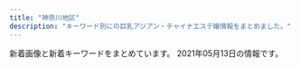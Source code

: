 ```yaml
---
title: "神奈川地区"
description: "キーワード別にの巨乳アジアン・チャイナエステ嬢情報をまとめました。"
---
```


新着画像と新着キーワードをまとめています。
2021年05月13日の情報です。

<DmmAffiliateIns />
<KeywordTable
  shops={
    [
    {
        "station": "JR\u5e73\u585a\u99c5\u5317\u53e3",
        "url": "http://sui-en.work/",
        "keywords": {},
        "img_links": [
            "http://sui-en.work/images/2.png",
            "http://sui-en.work/img/kaori1.jpg",
            "http://sui-en.work/images/interior_t.png",
            "http://sui-en.work/images/int2.png",
            "http://sui-en.work/images/b1.jpg",
            "http://sui-en.work/img/hana1.jpg",
            "http://sui-en.work/images/ta.jpg",
            "http://sui-en.work/images/sys2.jpg",
            "http://sui-en.work/img/sena1.jpg",
            "http://sui-en.work/images/sys3.png",
            "http://sui-en.work/images/tr.jpg",
            "http://sui-en.work/img/yuki1.jpg",
            "http://sui-en.work/images/1.png",
            "http://sui-en.work/images/head.jpg",
            "http://sui-en.work/images/news.jpg",
            "http://sui-en.work/images/info.jpg",
            "http://sui-en.work/images/mobile.jpg",
            "http://sui-en.work/images/b2.jpg",
            "http://sui-en.work/images/3.png",
            "http://sui-en.work/images/int3.png",
            "http://sui-en.work/images/4.png",
            "http://sui-en.work/images/sys1.jpg",
            "http://sui-en.work/images/int1.png",
            "http://sui-en.work/images/staff_t.png"
        ],
        "name": "\u968f\u7e01"
    },
    {
        "url": "http://pretty-esthe.com/",
        "keywords": {
            "86": 12,
            "D": 12
        },
        "name": "\u840c\u3048",
        "station": "JR\u6238\u585a\u99c5\u6771\u53e3",
        "img_links": [
            "http://pretty-esthe.com/images/staff_s.png",
            "http://pretty-esthe.com/images/r1.jpg",
            "http://pretty-esthe.com/images/cg01.jpg",
            "http://pretty-esthe.com/images/top.png",
            "http://pretty-esthe.com/images/r2.jpg",
            "http://pretty-esthe.com/images/evetop.png",
            "http://pretty-esthe.com/images/cg02.jpg",
            "http://pretty-esthe.com/images/r4.jpg",
            "http://pretty-esthe.com/images/cg05.jpg",
            "http://pretty-esthe.com/images/r3.jpg",
            "http://pretty-esthe.com/images/cg09.jpg",
            "http://pretty-esthe.com/images/news.png"
        ]
    },
    {
        "station": "JR\u5e73\u585a\u99c5\u5317\u53e3",
        "name": "\u3075\u3088\u3046",
        "img_links": [
            "http://www.huyo.work/images/1.jpg",
            "http://www.huyo.work/images/info.jpg",
            "http://www.huyo.work/img/mayu1.jpg",
            "http://www.huyo.work/images/int2.jpg",
            "http://www.huyo.work/img/ayumi1.jpg",
            "http://www.huyo.work/img/nana1.jpg",
            "http://www.huyo.work/images/8.jpg",
            "http://www.huyo.work/images/3.jpg",
            "http://www.huyo.work/images/int1.jpg",
            "http://www.huyo.work/img/sora1.jpg",
            "http://www.huyo.work/images/staff_t.jpg",
            "http://www.huyo.work/images/sys1.jpg",
            "http://www.huyo.work/images/4.jpg",
            "http://www.huyo.work/images/7.jpg",
            "http://www.huyo.work/images/news.jpg",
            "http://www.huyo.work/images/head.jpg",
            "http://www.huyo.work/images/line.png",
            "http://www.huyo.work/img/hana1.jpg",
            "http://www.huyo.work/images/sys2.jpg",
            "http://www.huyo.work/images/2.jpg",
            "http://www.huyo.work/images/5.jpg",
            "http://www.huyo.work/img/riri1.jpg",
            "http://www.huyo.work/images/interior_t.jpg",
            "http://www.huyo.work/images/mobile.jpg",
            "http://www.huyo.work/img/mimi1.jpg"
        ],
        "url": "http://www.huyo.work/",
        "keywords": {}
    },
    {
        "name": "\u591c\u8776",
        "url": "http://yacho.est-u.com/",
        "img_links": [
            "http://yacho.est-u.com/images/k2.jpg",
            "http://yacho.est-u.com/images/6.jpg",
            "http://yacho.est-u.com/images/index_17.jpg",
            "http://yacho.est-u.com/images/index_15.jpg",
            "http://yacho.est-u.com/images/index_02.jpg",
            "http://yacho.est-u.com/images/index_10.jpg",
            "http://yacho.est-u.com/images/index_06.jpg",
            "http://yacho.est-u.com/images/staff_01.jpg",
            "http://yacho.est-u.com/images/index_04.jpg",
            "http://yacho.est-u.com/images/index_07.jpg",
            "http://yacho.est-u.com/images/staff_03.jpg",
            "http://yacho.est-u.com/images/index_05.jpg",
            "http://yacho.est-u.com/images/k1.jpg",
            "http://yacho.est-u.com/images/1.jpg",
            "http://yacho.est-u.com/images/4.jpg",
            "http://yacho.est-u.com/images/3.jpg",
            "http://yacho.est-u.com/images/2.jpg",
            "http://yacho.est-u.com/images/5.jpg",
            "http://yacho.est-u.com/images/index_01.jpg",
            "http://yacho.est-u.com/images/index_14.jpg",
            "http://yacho.est-u.com/images/index_03.jpg",
            "http://yacho.est-u.com/images/index_12.jpg"
        ],
        "station": "JR\u85e4\u6ca2\u99c5\u5357\u53e3",
        "keywords": {}
    },
    {
        "img_links": [
            "http://es-rei.work/_src/26747226/line3.png",
            "http://es-rei.work/_src/26838155/wechatimg202.jpg",
            "http://es-rei.work/_src/26838174/line.png",
            "http://es-rei.work/_src/26747225/wechatimg75.jpg",
            "http://es-rei.work/_src/34041599/line3.png",
            "http://es-rei.work/_src/26838160/line.png",
            "http://es-rei.work/_src/26747210/navi2_06.png",
            "http://es-rei.work/_src/26747201/list_02.png",
            "http://es-rei.work/1.jpg",
            "http://es-rei.work/_src/26747126/base_01.png",
            "http://es-rei.work/_src/26747221/wechatimg164_1.jpg",
            "http://es-rei.work/_src/26747231/line1.jpg",
            "http://es-rei.work/_src/34041596/05859f21726dfcef9faa9bab12a2595.jpg",
            "http://es-rei.work/_src/26791051/_dsf9446.jpg",
            "http://es-rei.work/_src/26791115/_igp4263.jpg",
            "http://es-rei.work/3.jpg",
            "http://es-rei.work/_src/26747218/line1.jpg",
            "http://es-rei.work/_src/26747199/sign.png",
            "http://es-rei.work/_src/26747207/navi2_03.png",
            "http://es-rei.work/_src/26747093/_igp4295.jpg",
            "http://es-rei.work/_src/26747200/list_01.png",
            "http://es-rei.work/_src/26747287/line3.png",
            "http://es-rei.work/5.jpg",
            "http://es-rei.work/4.jpg",
            "http://es-rei.work/_src/47863239/line3.png",
            "http://es-rei.work/_src/26790995/wechatimg38_20181018221746252.jpg",
            "http://es-rei.work/_src/26747132/line1.jpg",
            "http://es-rei.work/_src/47863241/05859f21726dfcef9faa9bab12a2595.jpg",
            "http://es-rei.work/_src/34041597/wechatimg26_20200914183556350.jpg",
            "http://es-rei.work/_src/26747209/navi2_05.png",
            "http://es-rei.work/_src/26838136/news.jpg",
            "http://es-rei.work/_src/26747173/base_03.png",
            "http://es-rei.work/_src/26838158/wechatimg75.jpg",
            "http://es-rei.work/_src/26747086/base_01.png",
            "http://es-rei.work/_src/26747204/list_05.png",
            "http://es-rei.work/_src/26747208/navi2_04.png",
            "http://es-rei.work/_src/47863244/line1.jpg",
            "http://es-rei.work/_src/47863242/100054276feb8d8cef3ac5199531cfe.jpg",
            "http://es-rei.work/_src/26838156/wechatimg204.jpg",
            "http://es-rei.work/_src/26747158/base_03.png",
            "http://es-rei.work/_src/26747223/line3.png",
            "http://es-rei.work/_src/26747203/list_04.png",
            "http://es-rei.work/_src/26747222/line3.png",
            "http://es-rei.work/_src/26747292/wechatimg202.jpg",
            "http://es-rei.work/_src/26747229/line1.jpg",
            "http://es-rei.work/_src/26747293/line3.png",
            "http://es-rei.work/_src/26747294/line3.png",
            "http://es-rei.work/_src/26747301/line3.png",
            "http://es-rei.work/_src/26791053/_dsf9449.jpg",
            "http://es-rei.work/_src/26747289/wechatimg77.jpg",
            "http://es-rei.work/_src/26747185/base_01.png",
            "http://es-rei.work/_src/26747114/base_03.png",
            "http://es-rei.work/_src/26747170/base_01.png",
            "http://es-rei.work/2.jpg",
            "http://es-rei.work/_src/47863108/wechatimg26_20200914183556350.jpg",
            "http://es-rei.work/_src/26747202/list_03.png",
            "http://es-rei.work/_src/26747187/base_03.png",
            "http://es-rei.work/_src/26747206/navi2_02.png",
            "http://es-rei.work/_src/26838157/wechatimg77.jpg",
            "http://es-rei.work/_src/26747153/base_01.png",
            "http://es-rei.work/_src/34041600/line3.png",
            "http://es-rei.work/_src/34041693/line1.jpg",
            "http://es-rei.work/_src/26747227/line3.png",
            "http://es-rei.work/_src/26747304/line1.jpg",
            "http://es-rei.work/_src/26747302/wechatimg204.jpg",
            "http://es-rei.work/_src/26824216/b0131b16446464e537eff864d8f041bb.jpg",
            "http://es-rei.work/_src/34124118/wechatimg26_20200914183556350.jpg",
            "http://es-rei.work/_src/26747296/line1.jpg",
            "http://es-rei.work/_src/26824435/cam2.png",
            "http://es-rei.work/_src/26747089/51d8ecbee4cc2935f070c539c37ded71.jpg",
            "http://es-rei.work/_src/26747300/line3.png",
            "http://es-rei.work/_src/26747141/base_03.png",
            "http://es-rei.work/_src/47863240/line3.png",
            "http://es-rei.work/_src/26791049/_dsf9442.jpg",
            "http://es-rei.work/_src/26747288/line3.png",
            "http://es-rei.work/_src/26747205/navi2_01.png"
        ],
        "keywords": {
            "83": 4,
            "86": 4,
            "89": 2,
            "85": 2
        },
        "name": "\u9e97",
        "station": "JR\u85e4\u6ca2\u99c5\u5357\u53e3",
        "url": "http://es-rei.work/"
    },
    {
        "name": "\u30a2\u30eb\u30b9",
        "station": "JR\u85e4\u6ca2\u99c5\u5357\u53e3",
        "img_links": [
            "https://static.wixstatic.com/media/fa16f5_10bb2bee15cc4bae8e5cb63703e45c70~mv2.jpg",
            "https://static.wixstatic.com/media/fa16f5_c5eb62e882bb4223841ed94f9c0e4c94~mv2.jpg",
            "https://static.wixstatic.com/media/fa16f5_86eb1c796f8c4331b4c38b69cda1b743~mv2.jpg"
        ],
        "keywords": {
            "\u30bb\u30af\u30b7\u30fc": 5,
            "87": 5,
            "84": 4,
            "F": 1
        },
        "url": "https://174018370.wixsite.com/mysite-5/"
    },
    {
        "station": "JR\u6238\u585a\u99c5",
        "keywords": {
            "D": 24,
            "87": 24,
            "C": 12,
            "86": 12
        },
        "img_links": [
            "http://www.sugoi.esturl.com/images/top.jpg",
            "http://www.sugoi.esturl.com/files/006.jpg",
            "http://www.sugoi.esturl.com/files/002.jpg",
            "http://www.sugoi.esturl.com/images/img_tel.png",
            "http://www.sugoi.esturl.com/photo_news/upimg/75643607cd8483a10c_0.jpg",
            "http://www.sugoi.esturl.com/images/sp_top.jpg",
            "http://www.sugoi.esturl.com/files/001.jpg",
            "http://www.sugoi.esturl.com/photo_news/upimg/70951608b5e693bbf5_0.jpg",
            "http://www.sugoi.esturl.com/images/tit_new.png",
            "http://www.sugoi.esturl.com/files/004.jpg",
            "http://www.sugoi.esturl.com/images/tit_therapist.png",
            "http://www.sugoi.esturl.com/images/sp_tit_therapist.png",
            "http://www.sugoi.esturl.com/images/maining.jpg",
            "http://www.sugoi.esturl.com/files/005.jpg",
            "http://www.sugoi.esturl.com/images/sp_tit_new.png",
            "http://www.sugoi.esturl.com/files/003.jpg"
        ],
        "url": "http://www.sugoi.esturl.com/",
        "name": "\u3059\u3054\u3044\u7652\u3057"
    },
    {
        "img_links": [
            "http://f-kaori.work/images/1.jpg",
            "http://f-kaori.work/images/sm.jpg",
            "http://f-kaori.work/images/sisu_t.jpg",
            "http://f-kaori.work/sp/images/news.png",
            "http://f-kaori.work/img/yumi1.jpg",
            "http://f-kaori.work/sp/images/9.jpg",
            "http://f-kaori.work/sp/images/sisu.jpg",
            "http://f-kaori.work/sp/images/10.jpg",
            "http://f-kaori.work/images/rec1.png",
            "http://f-kaori.work/sp/images/rec1.png",
            "http://f-kaori.work/sp/img/emi1.jpg",
            "http://f-kaori.work/images/concept.png",
            "http://f-kaori.work/images/staff_t.jpg",
            "http://f-kaori.work/images/11.jpg",
            "http://f-kaori.work/img/yoka1.jpg",
            "http://f-kaori.work/images/rec2.jpg",
            "http://f-kaori.work/sp/images/1.jpg",
            "http://f-kaori.work/sp/menu/staff.jpg",
            "http://f-kaori.work/img/emi1.jpg",
            "http://f-kaori.work/sp/images/staff_t.jpg",
            "http://f-kaori.work/sp/images/rec2.jpg",
            "http://f-kaori.work/sp/images/topgirl.png",
            "http://f-kaori.work/images/int1.png",
            "http://f-kaori.work/sp/images/top.jpg",
            "http://f-kaori.work/sp/img/yaya1.jpg",
            "http://f-kaori.work/images/mobile.jpg",
            "http://f-kaori.work/sp/img/sasa1.jpg",
            "http://f-kaori.work/sp/images/pc.jpg",
            "http://f-kaori.work/sp/images/6.jpg",
            "http://f-kaori.work/sp/img/yumi1.jpg",
            "http://f-kaori.work/images/10.jpg",
            "http://f-kaori.work/images/int2.png",
            "http://f-kaori.work/sp/images/11.jpg",
            "http://f-kaori.work/sp/images/7.jpg",
            "http://f-kaori.work/sp/images/8.jpg",
            "http://f-kaori.work/sp/images/int2.png",
            "http://f-kaori.work/img/sora1.jpg",
            "http://f-kaori.work/sp/images/interior_t.jpg",
            "http://f-kaori.work/sp/img/risa1.jpg",
            "http://f-kaori.work/images/8.jpg",
            "http://f-kaori.work/images/news.png",
            "http://f-kaori.work/sp/images/head.jpg",
            "http://f-kaori.work/images/head.jpg",
            "http://f-kaori.work/sp/images/sys.png",
            "http://f-kaori.work/sp/img/sora1.jpg",
            "http://f-kaori.work/sp/images/newsb.png",
            "http://f-kaori.work/sp/images/sisu_t.png",
            "http://f-kaori.work/images/sisu.png",
            "http://f-kaori.work/sp/menu/interior.jpg",
            "http://f-kaori.work/img/sasa1.jpg",
            "http://f-kaori.work/images/line.png",
            "http://f-kaori.work/img/risa1.jpg",
            "http://f-kaori.work/sp/images/int1.png",
            "http://f-kaori.work/images/6.jpg",
            "http://f-kaori.work/images/9.jpg",
            "http://f-kaori.work/images/7.jpg",
            "http://f-kaori.work/sp/img/yoka1.jpg",
            "http://f-kaori.work/sp/images/rec3.png",
            "http://f-kaori.work/sp/images/footer.png",
            "http://f-kaori.work/images/sys.png",
            "http://f-kaori.work/img/yaya1.jpg",
            "http://f-kaori.work/sp/images/tel.jpg",
            "http://f-kaori.work/images/interior_t.jpg",
            "http://f-kaori.work/sp/menu/top.jpg"
        ],
        "keywords": {},
        "name": "\u85ab",
        "station": "JR\u85e4\u6ca2\u99c5\u5357\u53e3",
        "url": "http://f-kaori.work/"
    },
    {
        "keywords": {},
        "name": "yuyu-\u3086\u3046\u3086-",
        "url": "http://www.cc-girl.work/",
        "station": "\u4e0a\u5927\u5ca1\u99c5",
        "img_links": [
            "http://www.cc-girl.work/images/sys1.jpg",
            "http://www.cc-girl.work/images/int1.jpg",
            "http://www.cc-girl.work/images/7.jpg",
            "http://www.cc-girl.work/images/4.jpg",
            "http://www.cc-girl.work/images/2.jpg",
            "http://www.cc-girl.work/img/eri1.jpg",
            "http://www.cc-girl.work/images/interior_t.jpg",
            "http://www.cc-girl.work/images/line.png",
            "http://www.cc-girl.work/img/kaoru1.jpg",
            "http://www.cc-girl.work/images/rec1.jpg",
            "http://www.cc-girl.work/images/head.jpg",
            "http://www.cc-girl.work/images/mobile.jpg",
            "http://www.cc-girl.work/images/ta.jpg",
            "http://www.cc-girl.work/images/10.jpg",
            "http://www.cc-girl.work/images/9.jpg",
            "http://www.cc-girl.work/images/staff_t.jpg",
            "http://www.cc-girl.work/img/ai1.jpg",
            "http://www.cc-girl.work/img/kumi1.jpg",
            "http://www.cc-girl.work/images/8.jpg",
            "http://www.cc-girl.work/images/rec2.jpg",
            "http://www.cc-girl.work/images/11.jpg",
            "http://www.cc-girl.work/img/sizuka1.jpg",
            "http://www.cc-girl.work/img/yuki1.jpg",
            "http://www.cc-girl.work/images/1.jpg",
            "http://www.cc-girl.work/img/yuri1.jpg",
            "http://www.cc-girl.work/images/5.jpg",
            "http://www.cc-girl.work/img/miho1.jpg",
            "http://www.cc-girl.work/images/3.jpg",
            "http://www.cc-girl.work/images/6.jpg",
            "http://www.cc-girl.work/img/momo1.jpg",
            "http://www.cc-girl.work/img/yaya1.jpg",
            "http://www.cc-girl.work/images/sys2.jpg",
            "http://www.cc-girl.work/images/sys3.jpg",
            "http://www.cc-girl.work/images/ac1.jpg",
            "http://www.cc-girl.work/images/news.jpg",
            "http://www.cc-girl.work/img/mari1.jpg"
        ]
    },
    {
        "name": "\u83ef\u84ee",
        "url": "http://karen.ies.fun/",
        "img_links": [],
        "keywords": {},
        "station": "JR\u8305\u30f6\u5d0e\u99c5\u5317\u53e3"
    },
    {
        "station": "\u4e0a\u5927\u5ca1\u99c5",
        "name": "\u3075\u308f\u3075\u308f\u5a18",
        "url": "https://fuwafuwa-girl.jpn.vin/",
        "keywords": {
            "C": 13,
            "D": 10,
            "88": 5,
            "85": 5,
            "87": 10,
            "E": 10
        },
        "img_links": [
            "https://fuwafuwa-girl.jpn.vin/images/m8.jpg",
            "https://fuwafuwa-girl.jpn.vin/images/info.jpg",
            "https://fuwafuwa-girl.jpn.vin/images/m13.jpg",
            "https://fuwafuwa-girl.jpn.vin/images/s_link.png",
            "https://fuwafuwa-girl.jpn.vin/images/s_pick.png",
            "https://fuwafuwa-girl.jpn.vin/images/m12.jpg",
            "https://fuwafuwa-girl.jpn.vin/photos/sites/34/2021/02/2021022406110276.jpg",
            "https://fuwafuwa-girl.jpn.vin/images/s_news.png",
            "https://fuwafuwa-girl.jpn.vin/images/m7.jpg",
            "https://fuwafuwa-girl.jpn.vin/images/s_staff.png",
            "https://fuwafuwa-girl.jpn.vin/photos/sites/34/2021/02/202102240611046.jpg",
            "https://fuwafuwa-girl.jpn.vin/photos/sites/34/2021/02/2021022406110282.jpg",
            "https://fuwafuwa-girl.jpn.vin/images/m11.jpg",
            "https://fuwafuwa-girl.jpn.vin/images/room4.jpg",
            "https://fuwafuwa-girl.jpn.vin/images/s_massage.png",
            "https://fuwafuwa-girl.jpn.vin/images/m14.jpg",
            "https://fuwafuwa-girl.jpn.vin/images/top.png",
            "https://fuwafuwa-girl.jpn.vin/images/mobile.jpg",
            "https://fuwafuwa-girl.jpn.vin/images/m10.jpg",
            "https://fuwafuwa-girl.jpn.vin/images/m15.jpg",
            "https://fuwafuwa-girl.jpn.vin/images/room2.jpg",
            "https://fuwafuwa-girl.jpn.vin/images/m9.jpg",
            "https://fuwafuwa-girl.jpn.vin/photos/sites/34/2021/02/2021022406110384.jpg",
            "https://fuwafuwa-girl.jpn.vin/images/room1.jpg",
            "https://fuwafuwa-girl.jpn.vin/images/room3.jpg"
        ]
    },
    {
        "name": "\u798f\u7e01",
        "img_links": [
            "http://treat-rlx.com/pic/topimg2.png",
            "http://treat-rlx.com/img/ttl_staff.jpg",
            "http://treat-rlx.com/img/ttl_rec.png",
            "http://treat-rlx.com/staff/mika/01.jpg",
            "http://treat-rlx.com/img/ttl_mobile.png",
            "http://treat-rlx.com/img/att.png",
            "http://treat-rlx.com/i/files/homeimg.jpg",
            "http://treat-rlx.com/pic/head.jpg",
            "http://treat-rlx.com/pic/topimg1.png",
            "http://treat-rlx.com/staff/aya/01.jpg",
            "http://treat-rlx.com/pic/topimg3.png",
            "http://treat-rlx.com/staff/aya/01mb.jpg",
            "http://treat-rlx.com/pic/topimg5.png",
            "http://treat-rlx.com/pic/topimg4.png",
            "http://treat-rlx.com/staff/mika/01mb.jpg"
        ],
        "keywords": {
            "C": 11
        },
        "url": "http://treat-rlx.com/",
        "station": "\u5584\u884c\u99c5\u6771\u53e3"
    },
    {
        "url": "http://genkimorimori.ies.bz/",
        "keywords": {},
        "name": "\u5143\u6c17\u3082\u308a\u3082\u308a",
        "img_links": [
            "http://genkimorimori.ies.bz/photos/sites/68/2020/12/2020120502191455.jpg",
            "http://genkimorimori.ies.bz/photos/sites/68/2020/11/2020112402100578.jpg",
            "http://genkimorimori.ies.bz/images/g1.jpg",
            "http://genkimorimori.ies.bz/images/info.jpg",
            "http://genkimorimori.ies.bz/photos/sites/68/2021/03/2021031903185869.jpg",
            "http://genkimorimori.ies.bz/photos/sites/68/2020/11/2020110308572993.jpg",
            "http://genkimorimori.ies.bz/images/s_cosplay.jpg",
            "http://genkimorimori.ies.bz/images/g11.jpg",
            "http://genkimorimori.ies.bz/images/g14.jpg",
            "http://genkimorimori.ies.bz/images/dairy1.jpg",
            "http://genkimorimori.ies.bz/images/g10.jpg",
            "http://genkimorimori.ies.bz/photos/sites/68/2020/11/2020110308572890.jpg",
            "http://genkimorimori.ies.bz/photos/sites/68/2020/12/202012150154361.jpg",
            "http://genkimorimori.ies.bz/images/g2.jpg",
            "http://genkimorimori.ies.bz/images/g15.jpg",
            "http://genkimorimori.ies.bz/images/info2.jpg",
            "http://genkimorimori.ies.bz/photos/sites/68/2020/11/2020112402100696.jpg",
            "http://genkimorimori.ies.bz/images/staff_bj3.jpg",
            "http://genkimorimori.ies.bz/images/news1.jpg",
            "http://genkimorimori.ies.bz/images/s_staff.jpg",
            "http://genkimorimori.ies.bz/photos/sites/68/2021/04/2021040109162539.jpg",
            "http://genkimorimori.ies.bz/images/2.jpg",
            "http://genkimorimori.ies.bz/images/g13.jpg",
            "http://genkimorimori.ies.bz/photos/sites/68/2021/04/2021042706555628.jpg",
            "http://genkimorimori.ies.bz/photos/sites/68/2021/01/2021011903470168.jpg",
            "http://genkimorimori.ies.bz/images/g16.jpg",
            "http://genkimorimori.ies.bz/images/1.jpg",
            "http://genkimorimori.ies.bz/images/g3.jpg",
            "http://genkimorimori.ies.bz/images/top.jpg",
            "http://genkimorimori.ies.bz/images/mobile.jpg",
            "http://genkimorimori.ies.bz/photos/sites/68/2020/12/2020121003212539.jpg",
            "http://genkimorimori.ies.bz/photos/sites/68/2020/11/2020110308572868.jpg",
            "http://genkimorimori.ies.bz/images/pick.jpg",
            "http://genkimorimori.ies.bz/photos/sites/68/2020/12/2020120703525262.jpg",
            "http://genkimorimori.ies.bz/photos/sites/68/2020/11/2020110308582485.jpg",
            "http://genkimorimori.ies.bz/images/g7.jpg",
            "http://genkimorimori.ies.bz/images/s_link.jpg",
            "http://genkimorimori.ies.bz/images/g17.jpg"
        ],
        "station": "\u79e6\u91ce\u99c5\u5317\u53e3"
    },
    {
        "station": "\u9577\u5f8c\u99c5\u6771\u53e3",
        "img_links": [
            "http://meetyou.me-es.com/images/rec_10.jpg",
            "http://meetyou.me-es.com/images/index_05.jpg",
            "http://meetyou.me-es.com/images/index_06.jpg",
            "http://meetyou.me-es.com/images/index_09.jpg",
            "http://meetyou.me-es.com/images/index_03.jpg",
            "http://meetyou.me-es.com/images/index_04.jpg",
            "http://meetyou.me-es.com/girl/018.jpg",
            "http://meetyou.me-es.com/images/index_07.jpg",
            "http://meetyou.me-es.com/girl/09.jpg",
            "http://meetyou.me-es.com/images/staff_10.jpg",
            "http://meetyou.me-es.com/girl/017.jpg",
            "http://meetyou.me-es.com/images/r02.jpg",
            "http://meetyou.me-es.com/images/info_10.jpg",
            "http://meetyou.me-es.com/girl/016.jpg",
            "http://meetyou.me-es.com/images/index_17.jpg",
            "http://meetyou.me-es.com/images/index_13.jpg",
            "http://meetyou.me-es.com/images/index_02.jpg",
            "http://meetyou.me-es.com/girl/013.jpg",
            "http://meetyou.me-es.com/images/r04.jpg",
            "http://meetyou.me-es.com/images/index_01.jpg",
            "http://meetyou.me-es.com/images/rec.jpg",
            "http://meetyou.me-es.com/images/index_10.jpg",
            "http://meetyou.me-es.com/girl/02.jpg",
            "http://meetyou.me-es.com/images/index_15.jpg",
            "http://meetyou.me-es.com/girl/03.jpg",
            "http://meetyou.me-es.com/images/index_08.jpg",
            "http://meetyou.me-es.com/images/r01.jpg",
            "http://meetyou.me-es.com/girl/00.jpg",
            "http://meetyou.me-es.com/girl/015.jpg",
            "http://meetyou.me-es.com/images/sub_13.jpg",
            "http://meetyou.me-es.com/images/info_tit.jpg",
            "http://meetyou.me-es.com/images/r03.jpg"
        ],
        "keywords": {
            "D": 1,
            "C": 7
        },
        "url": "http://meetyou.me-es.com/",
        "name": "\u30df\u30fc\u30c8\u30e6\u30fc"
    },
    {
        "name": "\u6e58\u5357\u604b",
        "keywords": {
            "E": 8,
            "85": 40,
            "D": 48,
            "86": 8,
            "87": 8
        },
        "img_links": [
            "http://izumi.ests.jp/images/room2.jpg",
            "http://izumi.ests.jp/images/room1.jpg",
            "http://izumi.ests.jp/photos/sites/54/2020/12/2020121307073529.jpg",
            "http://izumi.ests.jp/images/info2.jpg",
            "http://izumi.ests.jp/photos/sites/54/2019/10/2019100205593058.jpg",
            "http://izumi.ests.jp/images/s1.jpg",
            "http://izumi.ests.jp/images/mobile.jpg",
            "http://izumi.ests.jp/images/top.jpg",
            "http://izumi.ests.jp/photos/sites/54/2021/04/2021042802424765.jpg",
            "http://izumi.ests.jp/images/service1.jpg",
            "http://izumi.ests.jp/images/info.jpg",
            "http://izumi.ests.jp/photos/sites/54/2020/07/2020070605483923.jpg",
            "http://izumi.ests.jp/images/service2.jpg",
            "http://izumi.ests.jp/images/s3.jpg",
            "http://izumi.ests.jp/photos/sites/54/2020/09/2020092004565418.jpg",
            "http://izumi.ests.jp/photos/sites/54/2019/10/2019100205592997.jpg",
            "http://izumi.ests.jp/images/service3.jpg",
            "http://izumi.ests.jp/photos/sites/54/2020/05/2020051209400132.jpg",
            "http://izumi.ests.jp/images/room3.jpg",
            "http://izumi.ests.jp/images/service4.jpg",
            "http://izumi.ests.jp/images/s_news.jpg",
            "http://izumi.ests.jp/images/room4.jpg"
        ],
        "station": "\u6e58\u5357\u53f0\u99c5\u897f\u53e3",
        "url": "http://izumi.ests.jp/"
    },
    {
        "station": "JR\u5e73\u585a\u99c5",
        "name": "\u6843\u9999",
        "img_links": [
            "http://esthe-massage.pw/img/cg02.jpg",
            "http://esthe-massage.pw/img/cg05.jpg",
            "http://esthe-massage.pw/img/cg04.jpg",
            "http://esthe-massage.pw/img/noo.png",
            "http://esthe-massage.pw/img/top.jpg",
            "http://esthe-massage.pw/img/no.png",
            "http://esthe-massage.pw/img/m60.jpg",
            "http://esthe-massage.pw/img/m30.jpg",
            "http://esthe-massage.pw/img/m5.jpg",
            "http://esthe-massage.pw/img/cg03.jpg",
            "http://esthe-massage.pw/img/m3.jpg",
            "http://esthe-massage.pw/img/m4.jpg",
            "http://esthe-massage.pw/img/stan.png",
            "http://esthe-massage.pw/img/m1.jpg",
            "http://esthe-massage.pw/img/m2.jpg",
            "http://esthe-massage.pw/img/cg01.jpg",
            "http://esthe-massage.pw/img/m20.jpg",
            "http://esthe-massage.pw/img/m6.jpg",
            "http://esthe-massage.pw/img/m10.jpg",
            "http://esthe-massage.pw/img/fla.jpg"
        ],
        "url": "http://esthe-massage.pw/",
        "keywords": {
            "86": 3,
            "85": 1,
            "D": 3,
            "87": 1,
            "E": 2
        }
    },
    {
        "url": "http://en.este88.com/",
        "name": "\u7e01",
        "keywords": {},
        "img_links": [
            "http://en.este88.com/images/info.png",
            "http://en.este88.com/i/images/info_15.jpg",
            "http://en.este88.com/gals/kasumi1.jpg",
            "http://en.este88.com/i/images/info_09.jpg",
            "http://en.este88.com/gals/rena1.jpg",
            "http://en.este88.com/gals/saya1.jpg",
            "http://en.este88.com/gals/asuka1.jpg",
            "http://en.este88.com/gals/koko1.jpg",
            "http://en.este88.com/gals/nana1.jpg",
            "http://en.este88.com/i/images/info_12.jpg",
            "http://en.este88.com/gals/emi1.jpg",
            "http://en.este88.com/gals/anna1.jpg",
            "http://en.este88.com/gals/yuyu1.jpg",
            "http://en.este88.com/i/images/info_07.jpg",
            "http://en.este88.com/gals/mika1.jpg"
        ],
        "station": "JR\u85e4\u6ca2\u99c5\u5317\u53e3"
    },
    {
        "keywords": {
            "D": 12,
            "86": 12,
            "C": 12,
            "87": 12
        },
        "station": "\u4fdd\u571f\u30f6\u8c37\u99c5\u897f\u53e3",
        "img_links": [
            "http://www.biup.esturl.com/images/tit_therapist.png",
            "http://www.biup.esturl.com/files/001.jpg",
            "http://www.biup.esturl.com/images/top.jpg",
            "http://www.biup.esturl.com/images/sp_tit_new.png",
            "http://www.biup.esturl.com/images/sp_tit_therapist.png",
            "http://www.biup.esturl.com/files/004.jpg",
            "http://www.biup.esturl.com/images/img_tel.png",
            "http://www.biup.esturl.com/images/maining.jpg",
            "http://www.biup.esturl.com/images/sp_top.jpg",
            "http://www.biup.esturl.com/files/002.jpg",
            "http://www.biup.esturl.com/files/003.jpg",
            "http://www.biup.esturl.com/images/tit_new.png"
        ],
        "name": "\u7f8e UP \uff5e\u30d3\u30a2\u30c3\u30d7\uff5e",
        "url": "http://www.biup.esturl.com/"
    },
    {
        "img_links": [
            "http://hana-tobira.xyz/images/end.png",
            "http://hana-tobira.xyz/images/g6.jpg",
            "http://hana-tobira.xyz/images/mobile.jpg",
            "http://hana-tobira.xyz/images/g7.jpg",
            "http://hana-tobira.xyz/images/tite-staff.jpg",
            "http://hana-tobira.xyz/images/g5.jpg",
            "http://hana-tobira.xyz/images/pickup_t.jpg",
            "http://hana-tobira.xyz/images/tite-i.png",
            "http://hana-tobira.xyz/images/tite-link.jpg",
            "http://hana-tobira.xyz/images/g2.jpg",
            "http://hana-tobira.xyz/images/g4.jpg",
            "http://hana-tobira.xyz/images/g.jpg"
        ],
        "url": "http://hana-tobira.xyz/",
        "name": "\u82b1\u306e\u6249",
        "keywords": {
            "C": 13
        },
        "station": "JR\u85e4\u6ca2\u99c5\u5357\u53e3"
    },
    {
        "name": "\u82b1\u306e\u604b",
        "keywords": {},
        "station": "JR\u65b0\u6749\u7530\u99c5\u897f\u53e3",
        "url": "http://www.sh-riraku77.site/",
        "img_links": [
            "http://www.sh-riraku77.site/picture/end.png",
            "http://www.sh-riraku77.site/picture/top22.png",
            "http://www.sh-riraku77.site/plus/images/room4.jpg",
            "http://www.sh-riraku77.site/picture/photo3.png",
            "http://www.sh-riraku77.site/uploads/210325/1-210325133926495.jpg",
            "http://www.sh-riraku77.site/plus/images/room2.jpg",
            "http://www.sh-riraku77.site/picture/i_therapist.png",
            "http://www.sh-riraku77.site/picture/top23.png",
            "http://www.sh-riraku77.site/picture/s_new.png",
            "http://www.sh-riraku77.site/uploads/201214/1-201214130312232.jpg",
            "http://www.sh-riraku77.site/plus/images/room1.jpg",
            "http://www.sh-riraku77.site/picture/s_staff.png",
            "http://www.sh-riraku77.site/plus/images/room3.jpg"
        ]
    },
    {
        "url": "http://oil.abnavi.info/",
        "keywords": {},
        "img_links": [],
        "station": "\u9db4\u5dfb\u6e29\u6cc9\u99c5\u5317\u53e3",
        "name": "\u30a2\u30ed\u30a8"
    },
    {
        "url": "http://www.hamabei.com/",
        "name": "\u6d5c\u8fba\u306e\u604b",
        "keywords": {},
        "img_links": [
            "http://www.hamabei.com/images/buttona_07.jpg",
            "http://www.hamabei.com/images/giral007.jpg",
            "http://www.hamabei.com/images/nana1.jpg",
            "http://www.hamabei.com/images/giral009.jpg",
            "http://www.hamabei.com/images/buttona_06.jpg",
            "http://www.hamabei.com/images/giral012.jpg",
            "http://www.hamabei.com/images/buttona_04.jpg",
            "http://www.hamabei.com/images/buttona_08.jpg",
            "http://www.hamabei.com/images/miki1.jpg",
            "http://www.hamabei.com/images/kaori1.jpg",
            "http://www.hamabei.com/images/buttona_03.jpg",
            "http://www.hamabei.com/images/qr.jpg",
            "http://www.hamabei.com/images/giral014.jpg",
            "http://www.hamabei.com/images/yuka1.jpg",
            "http://www.hamabei.com/images/giral015.jpg",
            "http://www.hamabei.com/images/buttona_05.jpg"
        ],
        "station": "JR\u8305\u30f6\u5d0e\u99c5\u5357\u53e3"
    },
    {
        "img_links": [
            "http://tenshinokoi.es-come.net/girls/misaki1.jpg",
            "http://tenshinokoi.es-come.net/i/120/yuna1.jpg",
            "http://tenshinokoi.es-come.net/img/yuyu1.jpg",
            "http://tenshinokoi.es-come.net/images/share/sp-kp2.png",
            "http://tenshinokoi.es-come.net/i/80/risa1.jpg",
            "http://tenshinokoi.es-come.net/img/sumire1.jpg",
            "http://tenshinokoi.es-come.net/girls/yuki1.jpg",
            "http://tenshinokoi.es-come.net/girls/risa1.jpg",
            "http://tenshinokoi.es-come.net/images/shishubar.png",
            "http://tenshinokoi.es-come.net/i/80/yuna1.jpg",
            "http://tenshinokoi.es-come.net/img/header00.jpg",
            "http://tenshinokoi.es-come.net/i/120/sumire1.jpg",
            "http://tenshinokoi.es-come.net/girls/yurika1.jpg",
            "http://tenshinokoi.es-come.net/img/header02.jpg",
            "http://tenshinokoi.es-come.net/images/share/pickup.png",
            "http://tenshinokoi.es-come.net/images/info1.jpg",
            "http://tenshinokoi.es-come.net/images/infobar.png",
            "http://tenshinokoi.es-come.net/img/header01.jpg",
            "http://tenshinokoi.es-come.net/images/therapistbar.png",
            "http://tenshinokoi.es-come.net/i/80/yuyu1.jpg",
            "http://tenshinokoi.es-come.net/girls/kana1.jpg",
            "http://tenshinokoi.es-come.net/images/info2.jpg",
            "http://tenshinokoi.es-come.net/i/80/sumire1.jpg",
            "http://tenshinokoi.es-come.net/images/share/tel.png",
            "http://tenshinokoi.es-come.net/girls/sumire1.jpg",
            "http://tenshinokoi.es-come.net/i/120/risa1.jpg",
            "http://tenshinokoi.es-come.net/girls/yuyu1.jpg",
            "http://tenshinokoi.es-come.net/images/qr.jpg",
            "http://tenshinokoi.es-come.net/girls/riri1.jpg",
            "http://tenshinokoi.es-come.net/girls/hiromi1.jpg",
            "http://tenshinokoi.es-come.net/img/risa1.jpg",
            "http://tenshinokoi.es-come.net/i/120/yuyu1.jpg"
        ],
        "keywords": {},
        "url": "http://tenshinokoi.es-come.net/",
        "station": "\u8305\u30f6\u5d0e\u99c5\u5357\u53e3",
        "name": "\u5929\u4f7f\u306e\u604b"
    },
    {
        "img_links": [
            "http://www.relax-fairyark.info/img/st150.jpg",
            "http://www.relax-fairyark.info/img/sta261.jpg",
            "http://www.relax-fairyark.info/img/sta223.jpg",
            "http://www.relax-fairyark.info/img/st213.jpg",
            "http://www.relax-fairyark.info/img/st0220.jpg",
            "http://www.relax-fairyark.info/img/nos.jpg",
            "http://www.relax-fairyark.info/img/st264.jpg",
            "http://www.relax-fairyark.info/img/tel.png",
            "http://www.relax-fairyark.info/img/body2.jpg",
            "http://www.relax-fairyark.info/img/sta255.jpg",
            "http://www.relax-fairyark.info/img/st227.jpg",
            "http://www.relax-fairyark.info/img/sta213.jpg",
            "http://www.relax-fairyark.info/img/st1.jpg",
            "http://www.relax-fairyark.info/img/head.jpg",
            "http://www.relax-fairyark.info/img/st260.jpg",
            "http://www.relax-fairyark.info/img/st261.jpg",
            "http://www.relax-fairyark.info/img/sta260.jpg",
            "http://www.relax-fairyark.info/img/footbotton.png",
            "http://www.relax-fairyark.info/img/vlt.png",
            "http://www.relax-fairyark.info/img/st265.jpg",
            "http://www.relax-fairyark.info/img/st223.jpg",
            "http://www.relax-fairyark.info/img/st220.jpg",
            "http://www.relax-fairyark.info/img/sta256.jpg",
            "http://www.relax-fairyark.info/img/botton.jpg",
            "http://www.relax-fairyark.info/img/sta220.jpg",
            "http://www.relax-fairyark.info/img/st256.jpg",
            "http://www.relax-fairyark.info/img/st255.jpg",
            "http://www.relax-fairyark.info/img/sta265.jpg",
            "http://www.relax-fairyark.info/img/sta264.jpg",
            "http://www.relax-fairyark.info/img/sta150.jpg"
        ],
        "keywords": {
            "86": 4,
            "85": 2,
            "E": 5,
            "C": 2,
            "D": 5,
            "87": 6
        },
        "url": "http://www.relax-fairyark.info/",
        "station": "JR\u85e4\u6ca2\u99c5\u5357\u53e3",
        "name": "Fairy Ark"
    },
    {
        "station": "\u4e0a\u5927\u5ca1\u99c5",
        "img_links": [
            "https://temiri.ests.jp/images/link_nav04.jpg",
            "https://temiri.ests.jp/photos/sites/37/2021/04/2021042805581995.jpg",
            "https://temiri.ests.jp/images/link_nav05.jpg",
            "https://temiri.ests.jp/images/img_eject.jpg",
            "https://temiri.ests.jp/images/room6.jpg",
            "https://temiri.ests.jp/images/link_nav02.jpg",
            "https://temiri.ests.jp/images/room1.jpg",
            "https://temiri.ests.jp/images/room4.jpg",
            "https://temiri.ests.jp/images/link_nav01.jpg",
            "https://temiri.ests.jp/images/sp_top.jpg",
            "https://temiri.ests.jp/images/link_nav07.jpg",
            "https://temiri.ests.jp/images/room3.jpg",
            "https://temiri.ests.jp/images/tit_eject.jpg",
            "https://temiri.ests.jp/images/tit_new.jpg",
            "https://temiri.ests.jp/images/btn_eject.jpg",
            "https://temiri.ests.jp/images/close_eject.png",
            "https://temiri.ests.jp/photos/sites/37/2021/04/2021042805581763.jpg",
            "https://temiri.ests.jp/images/tit_face.jpg",
            "https://temiri.ests.jp/images/link_nav03.jpg",
            "https://temiri.ests.jp/images/room5.jpg",
            "https://temiri.ests.jp/photos/sites/37/2021/04/2021042805581632.jpg",
            "https://temiri.ests.jp/images/top.png",
            "https://temiri.ests.jp/images/link_nav06.jpg",
            "https://temiri.ests.jp/images/room2.jpg",
            "https://temiri.ests.jp/photos/sites/37/2021/04/2021042805581827.jpg"
        ],
        "name": "\u30c6\u30df\u30ea",
        "url": "https://temiri.ests.jp/",
        "keywords": {
            "86": 12,
            "83": 12,
            "85": 24,
            "C": 52,
            "D": 36
        }
    },
    {
        "station": "JR\u5e73\u585a\u99c5\u5317\u53e3",
        "url": "http://hiratsuka-est.com/",
        "img_links": [
            "http://hiratsuka-est.com/images/g4.jpg",
            "http://hiratsuka-est.com/images/g1.jpg",
            "http://hiratsuka-est.com/images/r5.jpg",
            "http://hiratsuka-est.com/images/rina.jpg",
            "http://hiratsuka-est.com/images/new1.jpg",
            "http://hiratsuka-est.com/images/tiao2.jpg",
            "http://hiratsuka-est.com/images/banna.jpg",
            "http://hiratsuka-est.com/images/zi-faq.png",
            "http://hiratsuka-est.com/images/ll1.jpg",
            "http://hiratsuka-est.com/images/zi-staff.png",
            "http://hiratsuka-est.com/images/r8.jpg",
            "http://hiratsuka-est.com/images/r1.jpg",
            "http://hiratsuka-est.com/images/banna1.jpg",
            "http://hiratsuka-est.com/images/r4.jpg",
            "http://hiratsuka-est.com/images/r6.jpg",
            "http://hiratsuka-est.com/images/g3.jpg",
            "http://hiratsuka-est.com/images/top.jpg",
            "http://hiratsuka-est.com/images/left.jpg",
            "http://hiratsuka-est.com/images/right.jpg",
            "http://hiratsuka-est.com/images/zi-link.png",
            "http://hiratsuka-est.com/images/r7.jpg",
            "http://hiratsuka-est.com/images/g2.jpg",
            "http://hiratsuka-est.com/images/r9.jpg",
            "http://hiratsuka-est.com/images/mi.jpg",
            "http://hiratsuka-est.com/images/rr1.jpg",
            "http://hiratsuka-est.com/images/chc.jpg",
            "http://hiratsuka-est.com/images/tel.jpg",
            "http://hiratsuka-est.com/images/r3.jpg",
            "http://hiratsuka-est.com/images/banna2.jpg",
            "http://hiratsuka-est.com/images/g0.jpg"
        ],
        "name": "\u3055\u308f\u3084\u304b",
        "keywords": {}
    },
    {
        "station": "JR\u5e73\u585a\u99c5\u897f\u53e3",
        "keywords": {
            "C": 7
        },
        "name": "\u30cf\u30ca\u30d3",
        "url": "http://es-hanabi.xyz/",
        "img_links": [
            "http://es-hanabi.xyz/images/r5.jpg",
            "http://es-hanabi.xyz/images/g2.jpg",
            "http://es-hanabi.xyz/images/g3.jpg",
            "http://es-hanabi.xyz/images/r2.jpg",
            "http://es-hanabi.xyz/images/r7.jpg",
            "http://es-hanabi.xyz/images/r8.jpg",
            "http://es-hanabi.xyz/images/g4.jpg",
            "http://es-hanabi.xyz/images/r6.jpg",
            "http://es-hanabi.xyz/images/zi_staff.png",
            "http://es-hanabi.xyz/images/g0.jpg",
            "http://es-hanabi.xyz/images/mobile.png",
            "http://es-hanabi.xyz/images/top.jpg",
            "http://es-hanabi.xyz/images/g1.jpg",
            "http://es-hanabi.xyz/images/r1.jpg",
            "http://es-hanabi.xyz/images/g5.jpg",
            "http://es-hanabi.xyz/images/new1.jpg"
        ]
    },
    {
        "url": "http://lavender-est.xyz/",
        "img_links": [
            "http://lavender-est.xyz/images/bar_staff.jpg",
            "http://lavender-est.xyz/girl/15_1.jpg",
            "http://lavender-est.xyz/girl/3.jpg",
            "http://lavender-est.xyz/girl/7_2.jpg",
            "http://lavender-est.xyz/i/girl/6.jpg",
            "http://lavender-est.xyz/images/room/r2.jpg",
            "http://lavender-est.xyz/girl/2_1.jpg",
            "http://lavender-est.xyz/girl/8.jpg",
            "http://lavender-est.xyz/girl/3_1.jpg",
            "http://lavender-est.xyz/girl/15.jpg",
            "http://lavender-est.xyz/girl/9_2.jpg",
            "http://lavender-est.xyz/images/room/r3.jpg",
            "http://lavender-est.xyz/girl/7.jpg",
            "http://lavender-est.xyz/girl/10_2.jpg",
            "http://lavender-est.xyz/girl/11_1.jpg",
            "http://lavender-est.xyz/images/lr_02.jpg",
            "http://lavender-est.xyz/images/room/r4.jpg",
            "http://lavender-est.xyz/girl/9.jpg",
            "http://lavender-est.xyz/girl/2.jpg",
            "http://lavender-est.xyz/girl/10.jpg",
            "http://lavender-est.xyz/girl/6_1.jpg",
            "http://lavender-est.xyz/girl/11_2.jpg",
            "http://lavender-est.xyz/images/room/r1.jpg",
            "http://lavender-est.xyz/girl/9_1.jpg",
            "http://lavender-est.xyz/girl/14_2.jpg",
            "http://lavender-est.xyz/girl/5_2.jpg",
            "http://lavender-est.xyz/girl/14_1.jpg",
            "http://lavender-est.xyz/girl/5_3.jpg",
            "http://lavender-est.xyz/girl/11.jpg",
            "http://lavender-est.xyz/girl/7_1.jpg",
            "http://lavender-est.xyz/girl/14.jpg",
            "http://lavender-est.xyz/girl/6.jpg",
            "http://lavender-est.xyz/images/tel.png",
            "http://lavender-est.xyz/girl/10_1.jpg",
            "http://lavender-est.xyz/girl/5_1.jpg",
            "http://lavender-est.xyz/images/twitter.jpg",
            "http://lavender-est.xyz/images/mobile.png",
            "http://lavender-est.xyz/images/pro_girl_line.jpg",
            "http://lavender-est.xyz/girl/5.jpg",
            "http://lavender-est.xyz/images/top01.jpg"
        ],
        "name": "\u30e9\u30d9\u30f3\u30c0\u30fc",
        "keywords": {},
        "station": "JR\u85e4\u6ca2\u99c5\u5357\u53e3"
    },
    {
        "name": "Candy",
        "url": "http://candy.relaxjp.com/",
        "station": "JR\u6771\u6238\u585a\u99c5\u6771\u53e3",
        "keywords": {
            "87": 1,
            "C": 2,
            "85": 1,
            "89": 2,
            "88": 1,
            "D": 4,
            "90": 1
        },
        "img_links": [
            "http://candy.relaxjp.com/css/staff/staff003-a.png",
            "http://candy.relaxjp.com/css/staff/staff005.png",
            "http://candy.relaxjp.com/css/nav/nav-003.png",
            "http://candy.relaxjp.com/css/staff/staff004-a.png",
            "http://candy.relaxjp.com/css/nav/nav-001.png",
            "http://candy.relaxjp.com/css/staff/staff002-a.png",
            "http://candy.relaxjp.com/css/staff/staff003.png",
            "http://candy.relaxjp.com/css/staff/staff004.png",
            "http://candy.relaxjp.com/css/staff/staff001-a.png",
            "http://candy.relaxjp.com/css/osusume09.jpg",
            "http://candy.relaxjp.com/css/top0001.png",
            "http://candy.relaxjp.com/css/staff/staff006-a.png",
            "http://candy.relaxjp.com/css/nav/nav-004.png",
            "http://candy.relaxjp.com/css/nav/nav-005.png",
            "http://candy.relaxjp.com/images/slider1/001.jpg",
            "http://candy.relaxjp.com/css/staff/staff007.png",
            "http://candy.relaxjp.com/css/staff/staff002.png",
            "http://candy.relaxjp.com/css/nav/nav-006.png",
            "http://candy.relaxjp.com/css/nav/nav-002.png",
            "http://candy.relaxjp.com/css/staff/staff006.png",
            "http://candy.relaxjp.com/css/staff/staff005-a.png",
            "http://candy.relaxjp.com/images/slider1/003.jpg",
            "http://candy.relaxjp.com/css/staff/staff007-a.png",
            "http://candy.relaxjp.com/css/tel.png",
            "http://candy.relaxjp.com/css/staff/staff0001.png"
        ]
    },
    {
        "url": "http://megumi-est.xyz/",
        "img_links": [
            "http://megumi-est.xyz/images/newsbg.png",
            "http://megumi-est.xyz/images/roomimg/img3.png",
            "http://megumi-est.xyz/girl/1.jpg",
            "http://megumi-est.xyz/images/pickup_line.png",
            "http://megumi-est.xyz/images/topbg.jpg",
            "http://megumi-est.xyz/girl/4.jpg",
            "http://megumi-est.xyz/images/roomimg/img1.png",
            "http://megumi-est.xyz/images/roomimg/img4.png",
            "http://megumi-est.xyz/images/staff_bg.png",
            "http://megumi-est.xyz/girl/8.jpg",
            "http://megumi-est.xyz/images/roomimg/img2.png",
            "http://megumi-est.xyz/girl/5.jpg",
            "http://megumi-est.xyz/images/mobile_bg.png"
        ],
        "keywords": {},
        "name": "\u6075",
        "station": "JR\u85e4\u6ca2\u99c5\u5357\u53e3"
    },
    {
        "url": "https://candy.jps.cm/",
        "keywords": {
            "D": 64,
            "86": 48,
            "85": 16,
            "C": 12
        },
        "station": "JR\u6238\u585a\u99c5\u6771\u53e3",
        "name": "\u30ad\u30e3\u30f3\u30c7\u30a3",
        "img_links": [
            "https://candy.jps.cm/images/room3.jpg",
            "https://candy.jps.cm/images/s1.jpg",
            "https://candy.jps.cm/images/new.jpg",
            "https://candy.jps.cm/images/room2.jpg",
            "https://candy.jps.cm/images/mobile.jpg",
            "https://candy.jps.cm/images/room4.jpg",
            "https://candy.jps.cm/images/s_staff.jpg",
            "https://candy.jps.cm/images/top.jpg",
            "https://candy.jps.cm/photos/sites/46/2021/03/2021032412025477.jpg",
            "https://candy.jps.cm/images/s_link.jpg",
            "https://candy.jps.cm/photos/sites/46/2021/03/2021032412025519.jpg",
            "https://candy.jps.cm/images/room1.jpg",
            "https://candy.jps.cm/images/s_face.jpg",
            "https://candy.jps.cm/photos/sites/46/2021/03/2021032412025333.jpg",
            "https://candy.jps.cm/photos/sites/46/2021/03/2021032412025571.jpg",
            "https://candy.jps.cm/images/s_news.jpg",
            "https://candy.jps.cm/images/tel.jpg",
            "https://candy.jps.cm/images/s2.jpg",
            "https://candy.jps.cm/images/news_bj2.jpg"
        ]
    },
    {
        "name": "\u7518\u5473\u6599",
        "station": "JR\u5927\u8239\u99c5\u6771\u53e3",
        "img_links": [
            "https://kanmiryou.xyz.mn/images/room3.jpg",
            "https://kanmiryou.xyz.mn/images/s2.jpg",
            "https://kanmiryou.xyz.mn/photos/sites/40/2021/03/2021030618231353.jpg",
            "https://kanmiryou.xyz.mn/photos/sites/40/2021/03/2021030614173780.jpg",
            "https://kanmiryou.xyz.mn/images/room1.jpg",
            "https://kanmiryou.xyz.mn/images/s_staff.jpg",
            "https://kanmiryou.xyz.mn/images/s_face.jpg",
            "https://kanmiryou.xyz.mn/images/tel.jpg",
            "https://kanmiryou.xyz.mn/photos/sites/40/2021/03/2021030614173823.jpg",
            "https://kanmiryou.xyz.mn/images/news_bj2.jpg",
            "https://kanmiryou.xyz.mn/photos/sites/40/2021/03/2021030614173724.jpg",
            "https://kanmiryou.xyz.mn/images/room2.jpg",
            "https://kanmiryou.xyz.mn/images/mobile.jpg",
            "https://kanmiryou.xyz.mn/images/s_news.jpg",
            "https://kanmiryou.xyz.mn/images/room4.jpg",
            "https://kanmiryou.xyz.mn/images/s1.jpg",
            "https://kanmiryou.xyz.mn/images/s_link.jpg",
            "https://kanmiryou.xyz.mn/images/top.jpg",
            "https://kanmiryou.xyz.mn/images/new.jpg"
        ],
        "url": "https://kanmiryou.xyz.mn/",
        "keywords": {
            "C": 12,
            "D": 64,
            "85": 16,
            "86": 48
        }
    },
    {
        "name": "\u7652\u5fc3\u5712",
        "url": "http://yushinen.info/",
        "img_links": [
            "http://yushinen.info/images/info.png",
            "http://yushinen.info/images/g2.jpg",
            "http://yushinen.info/images/g5.jpg",
            "http://yushinen.info/images/top.jpg",
            "http://yushinen.info/images/g1.jpg",
            "http://yushinen.info/images/room5.jpg",
            "http://yushinen.info/images/room6.jpg",
            "http://yushinen.info/images/g0.jpg",
            "http://yushinen.info/images/flw.png",
            "http://yushinen.info/images/room4.jpg",
            "http://yushinen.info/images/room1.jpg",
            "http://yushinen.info/images/nei-03.png",
            "http://yushinen.info/images/room2.jpg",
            "http://yushinen.info/images/g6.jpg",
            "http://yushinen.info/images/g4.jpg",
            "http://yushinen.info/images/yuna.jpg",
            "http://yushinen.info/images/g3.jpg",
            "http://yushinen.info/images/room3.jpg",
            "http://yushinen.info/images/g7.jpg",
            "http://yushinen.info/images/mobile.png"
        ],
        "station": "JR\u85e4\u6ca2\u99c5\u5357\u53e3",
        "keywords": {}
    },
    {
        "keywords": {
            "C": 7
        },
        "img_links": [
            "http://www.imouto-esute2866.com/images/013.jpg",
            "http://www.imouto-esute2866.com/images/012.jpg",
            "http://www.imouto-esute2866.com/flash/top-1.jpg"
        ],
        "url": "http://www.imouto-esute2866.com/",
        "name": "\u30ea\u30e9\u30af\u30bc\u30fc\u30b7\u30e7\u30f3\u59b9",
        "station": "JR\u5e73\u585a\u99c5\u5317\u53e3"
    },
    {
        "url": "http://onlyone-relax.xyz/",
        "station": "JR\u5c0f\u7530\u539f\u99c5\u897f\u53e3",
        "img_links": [
            "http://onlyone-relax.xyz/images/qr.jpg",
            "http://onlyone-relax.xyz/images/cg02.jpg",
            "http://onlyone-relax.xyz/images/2.jpg",
            "http://onlyone-relax.xyz/images/1.jpg",
            "http://onlyone-relax.xyz/images/cg10.jpg",
            "http://onlyone-relax.xyz/images/cg03.jpg",
            "http://onlyone-relax.xyz/images/top.png",
            "http://onlyone-relax.xyz/images/cg05.jpg",
            "http://onlyone-relax.xyz/images/top2.png",
            "http://onlyone-relax.xyz/images/cg07.jpg",
            "http://onlyone-relax.xyz/images/cg08.jpg",
            "http://onlyone-relax.xyz/images/4.jpg",
            "http://onlyone-relax.xyz/images/spacer300x450.png",
            "http://onlyone-relax.xyz/images/cg06.jpg",
            "http://onlyone-relax.xyz/images/cg04.jpg",
            "http://onlyone-relax.xyz/images/cg09.jpg",
            "http://onlyone-relax.xyz/images/cg01.jpg"
        ],
        "keywords": {
            "C": 8,
            "F": 8,
            "E": 8,
            "D": 61
        },
        "name": "\u30ad\u30e5\u30fc\u30c8"
    },
    {
        "station": "JR\u5927\u8239\u99c5\u6771\u53e3",
        "url": "http://haruk.work/",
        "keywords": {},
        "name": "\u5eb7\u7f8e\uff5e\u30b3\u30a6\u30df\uff5e",
        "img_links": [
            "http://haruk.work/images/news.png",
            "http://haruk.work/images/3.jpg",
            "http://haruk.work/sp/menu/staff.jpg",
            "http://haruk.work/images/info.png",
            "http://haruk.work/sp/images/ac1.jpg",
            "http://haruk.work/sp/images/info.png",
            "http://haruk.work/sp/images/int3.jpg",
            "http://haruk.work/images/rec1.png",
            "http://haruk.work/sp/images/staff_t.jpg",
            "http://haruk.work/sp/images/int5.jpg",
            "http://haruk.work/sp/menu/top.jpg",
            "http://haruk.work/sp/images/2.jpg",
            "http://haruk.work/sp/img/ayumi1.jpg",
            "http://haruk.work/sp/img/yuna1.jpg",
            "http://haruk.work/sp/images/sys.png",
            "http://haruk.work/sp/images/head.jpg",
            "http://haruk.work/sp/images/rec1.png",
            "http://haruk.work/images/rec2.jpg",
            "http://haruk.work/images/line.png",
            "http://haruk.work/img/ayumi1.jpg",
            "http://haruk.work/images/1.jpg",
            "http://haruk.work/sp/images/sms.jpg",
            "http://haruk.work/sp/images/news.jpg",
            "http://haruk.work/images/int2.png",
            "http://haruk.work/images/sys.png",
            "http://haruk.work/sp/images/int4.jpg",
            "http://haruk.work/images/int1.png",
            "http://haruk.work/images/ta.jpg",
            "http://haruk.work/images/staff_t.jpg",
            "http://haruk.work/sp/images/info_t.jpg",
            "http://haruk.work/images/tel.jpg",
            "http://haruk.work/sp/images/footer.png",
            "http://haruk.work/sp/images/int1.jpg",
            "http://haruk.work/images/interior_t.jpg",
            "http://haruk.work/sp/images/3.jpg",
            "http://haruk.work/images/sm.jpg",
            "http://haruk.work/img/akari1.jpg",
            "http://haruk.work/images/2.jpg",
            "http://haruk.work/img/yuna1.jpg",
            "http://haruk.work/sp/images/tel.jpg",
            "http://haruk.work/sp/images/interior_t.jpg",
            "http://haruk.work/sp/images/int2.jpg",
            "http://haruk.work/sp/images/ac2.jpg",
            "http://haruk.work/images/head.jpg",
            "http://haruk.work/sp/images/rec2.jpg",
            "http://haruk.work/sp/images/1.jpg",
            "http://haruk.work/sp/images/newsb.png",
            "http://haruk.work/sp/img/akari1.jpg"
        ]
    },
    {
        "url": "http://es-treat.com/",
        "img_links": [
            "http://es-treat.com/img/ttl_staff.png",
            "http://es-treat.com/pic/topimg1.jpg",
            "http://es-treat.com/staff/remi/01.jpg",
            "http://es-treat.com/staff/remi/01mb.jpg",
            "http://es-treat.com/staff/emi/01.jpg",
            "http://es-treat.com/pic/head.jpg",
            "http://es-treat.com/staff/nana/01mb.jpg",
            "http://es-treat.com/staff/rie/01mb.jpg",
            "http://es-treat.com/img/tel.jpg",
            "http://es-treat.com/staff/emi/01mb.jpg",
            "http://es-treat.com/staff/rie/01.jpg",
            "http://es-treat.com/staff/nana/01.jpg",
            "http://es-treat.com/staff/yuri/01.jpg",
            "http://es-treat.com/staff/yuri/01mb.jpg",
            "http://es-treat.com/img/acs.jpg"
        ],
        "keywords": {
            "C": 12
        },
        "station": "\u5929\u738b\u753a\u99c5\u5357\u53e3",
        "name": "\u990a\u751f\u5802"
    },
    {
        "url": "http://es-tiara.jpest.net/",
        "station": "JR\u85e4\u6ca2\u99c5\u5357\u53e3",
        "name": "\u30c6\u30a3\u30a2\u30e9",
        "img_links": [
            "http://es-tiara.jpest.net/uploads//sites/29/2021/05/g4.jpg",
            "http://es-tiara.jpest.net/uploads//sites/29/2020/11/liushu.png",
            "http://es-tiara.jpest.net/uploads//sites/29/2021/05/g3.jpg",
            "http://es-tiara.jpest.net/uploads//sites/29/elementor/thumbs/g3-p6y6s5t17tg0kcmmp7qxqlulr3l1ctxeo6k0dqs9mg.jpg",
            "http://es-tiara.jpest.net/uploads//sites/29/2021/05/g1.jpg",
            "http://es-tiara.jpest.net/uploads//sites/29/2020/11/new_01.jpg",
            "http://es-tiara.jpest.net/uploads//sites/29/elementor/thumbs/g4-p6y6qq3wrxh8tspq33egfgw92wnulh8652oaziwx4o.jpg",
            "http://es-tiara.jpest.net/uploads//sites/29/2021/05/g2.jpg",
            "http://es-tiara.jpest.net/uploads//sites/29/2020/11/top-1.png",
            "http://es-tiara.jpest.net/uploads//sites/29/2020/11/new_03.jpg",
            "http://es-tiara.jpest.net/uploads//sites/29/elementor/thumbs/g1-p6y6ogby9cdarq0icm1wwjj5eduwzt7ittx28ga660.jpg",
            "http://es-tiara.jpest.net/uploads//sites/29/elementor/thumbs/g2-p6y6me2p9fjnaj0de7ydxk9qgy0x3q0q7mdpblc9tk.jpg"
        ],
        "keywords": {}
    },
    {
        "name": "\u6e05\u6c34\u6e7e",
        "station": "\u6e58\u5357\u53f0\u99c5\u897f\u53e3",
        "img_links": [
            "http://vinerty.xyz/uploads/180620/1-1P62010154K00.png",
            "http://vinerty.xyz/uploads/210414/1-210414154346291.png",
            "http://vinerty.xyz/templets/default/picture/staff_t.jpg",
            "http://vinerty.xyz/uploads/210414/1-21041416305D18.jpg",
            "http://vinerty.xyz/uploads/210414/1-2104141542145O.jpg",
            "http://vinerty.xyz/templets/default/picture/head.jpg",
            "http://vinerty.xyz/uploads/180620/1-1P62010193X63.jpg",
            "http://vinerty.xyz/templets/default/picture/rec1.png",
            "http://vinerty.xyz/uploads/210414/1-21041415424K61.jpg",
            "http://vinerty.xyz/templets/default/picture/news.jpg",
            "http://vinerty.xyz/uploads/210424/1-210424092F2349.jpg",
            "http://vinerty.xyz/uploads/210414/1-210414154313312.jpg",
            "http://vinerty.xyz/templets/default/picture/interior_t.jpg"
        ],
        "url": "http://vinerty.xyz/",
        "keywords": {}
    },
    {
        "station": "JR\u5e73\u585a\u99c5\u5317\u53e3",
        "keywords": {
            "C": 31,
            "83": 12,
            "87": 12,
            "D": 8
        },
        "img_links": [
            "http://www.bestlove.iesjp.com/files/003.jpg",
            "http://www.bestlove.iesjp.com/files/006-03.jpg",
            "http://www.bestlove.iesjp.com/images/mobile.jpg",
            "http://www.bestlove.iesjp.com/files/005.jpg",
            "http://www.bestlove.iesjp.com/files/006.jpg",
            "http://www.bestlove.iesjp.com/images/r3.jpg",
            "http://www.bestlove.iesjp.com/files/007-02.jpg",
            "http://www.bestlove.iesjp.com/files/001.jpg",
            "http://www.bestlove.iesjp.com/files/005-03.jpg",
            "http://www.bestlove.iesjp.com/files/002-02.jpg",
            "http://www.bestlove.iesjp.com/files/003-03.jpg",
            "http://www.bestlove.iesjp.com/files/001-03.jpg",
            "http://www.bestlove.iesjp.com/files/002-03.jpg",
            "http://www.bestlove.iesjp.com/files/005-02.jpg",
            "http://www.bestlove.iesjp.com/files/006-02.jpg",
            "http://www.bestlove.iesjp.com/files/004-03.jpg",
            "http://www.bestlove.iesjp.com/files/002.jpg",
            "http://www.bestlove.iesjp.com/files/004-02.jpg",
            "http://www.bestlove.iesjp.com/files/001-02.jpg",
            "http://www.bestlove.iesjp.com/images/atomosky.jpg",
            "http://www.bestlove.iesjp.com/images/line.png",
            "http://www.bestlove.iesjp.com/photo_news/upimg/80412607e8c301f1d9_0.jpg",
            "http://www.bestlove.iesjp.com/files/007-03.jpg",
            "http://www.bestlove.iesjp.com/photo_news/upimg/694716066af5752b7c_1.jpg",
            "http://www.bestlove.iesjp.com/files/004.jpg",
            "http://www.bestlove.iesjp.com/files/003-02.jpg",
            "http://www.bestlove.iesjp.com/files/007.jpg"
        ],
        "name": "Best Love \uff5e\u30d9\u30b9\u30c8\u30e9\u30d6\uff5e",
        "url": "http://www.bestlove.iesjp.com/"
    },
    {
        "station": "JR\u85e4\u6ca2\u99c5\u5357\u53e3",
        "keywords": {},
        "url": "http://vinntuy.xyz/",
        "name": "Honeyroom",
        "img_links": [
            "http://vinntuy.xyz/static/picture/s_staff.png",
            "http://vinntuy.xyz/uploads/210401/1-210401144410258.jpg",
            "http://vinntuy.xyz/static/picture/room4.jpg",
            "http://vinntuy.xyz/static/picture/room2.jpg",
            "http://vinntuy.xyz/static/picture/news.png",
            "http://vinntuy.xyz/static/picture/s3.jpg",
            "http://vinntuy.xyz/uploads/210401/1-2104011443001G.jpg",
            "http://vinntuy.xyz/static/picture/room1.jpg",
            "http://vinntuy.xyz/uploads/210401/1-210401144331M4.jpg",
            "http://vinntuy.xyz/static/picture/mobile.jpg",
            "http://vinntuy.xyz/static/picture/top.png",
            "http://vinntuy.xyz/static/picture/s1.jpg",
            "http://vinntuy.xyz/static/picture/room3.jpg",
            "http://vinntuy.xyz/uploads/210412/1-2104121Q114L2.jpg"
        ]
    },
    {
        "keywords": {
            "86": 6,
            "E": 3,
            "D": 3
        },
        "name": "\u604b\u3054\u3053\u308d",
        "station": "\u4e0a\u6c38\u8c37\u99c5",
        "img_links": [
            "http://massage-relax.tokyo/images/cg02.jpg",
            "http://massage-relax.tokyo/images/nav-006.png",
            "http://massage-relax.tokyo/images/nav-005.png",
            "http://massage-relax.tokyo/images/nav-004.png",
            "http://massage-relax.tokyo/images/cg05.jpg",
            "http://massage-relax.tokyo/images/nav-003.png",
            "http://massage-relax.tokyo/images/cg01.jpg",
            "http://massage-relax.tokyo/images/no.png",
            "http://massage-relax.tokyo/images/top001.png",
            "http://massage-relax.tokyo/images/tel.png",
            "http://massage-relax.tokyo/images/nav-001.png",
            "http://massage-relax.tokyo/images/cg04.jpg",
            "http://massage-relax.tokyo/images/nav-002.png",
            "http://massage-relax.tokyo/images/cg03.jpg",
            "http://massage-relax.tokyo/images/cg06.jpg"
        ],
        "url": "http://massage-relax.tokyo/"
    },
    {
        "keywords": {},
        "url": "http://yu-raku.info/",
        "station": "JR\u5927\u8239\u99c5\u6771\u53e3",
        "name": "\u60a0\u697d",
        "img_links": [
            "http://yu-raku.info/staff/s-nana1.jpg",
            "http://yu-raku.info/staff/s-emi4.jpg",
            "http://yu-raku.info/images/b-interior.jpg",
            "http://yu-raku.info/sp/images/bar-cover.png",
            "http://yu-raku.info/images/bar-therapist.png",
            "http://yu-raku.info/images/bar-info.png",
            "http://yu-raku.info/staff/s-miki1.jpg",
            "http://yu-raku.info/images/bar-cover.png",
            "http://yu-raku.info/images/cam30min.png",
            "http://yu-raku.info/staff/s-yuko1.jpg",
            "http://yu-raku.info/staff/s-emi3.jpg",
            "http://yu-raku.info/sp/images/b-tel.png",
            "http://yu-raku.info/staff/s-niri1.jpg",
            "http://yu-raku.info/staff/s-sayuri1.jpg",
            "http://yu-raku.info/sp/images/bar-cam.png",
            "http://yu-raku.info/staff/s-emi5.jpg",
            "http://yu-raku.info/images/c-top0.png",
            "http://yu-raku.info/staff/s-kana1.jpg",
            "http://yu-raku.info/images/fotter.jpg",
            "http://yu-raku.info/images/bar-cam.png",
            "http://yu-raku.info/images/pic-interior.png",
            "http://yu-raku.info/images/bar-interior.png",
            "http://yu-raku.info/images/sm-cam30min.png",
            "http://yu-raku.info/images/c-therapist0.png"
        ]
    },
    {
        "url": "http://oppama.iest.info/",
        "name": "\u8ffd\u6d5c\u30de\u30c3\u30b5\u30fc\u30b8",
        "keywords": {
            "87": 3,
            "85": 3,
            "86": 12,
            "D": 15,
            "C": 3
        },
        "img_links": [
            "http://cdn.dino-es.com/images/line.jpg",
            "http://oppama.iest.info/images/room2.jpg",
            "http://oppama.iest.info/images/s_news2.png",
            "http://cdn.dino-es.com/images/allpics/KL77e92f55838704c7de0a1eb6ca2a81a0/4ec1d6974658a8b101911755e5d05691.jpg",
            "http://oppama.iest.info/images/room5.jpg",
            "http://oppama.iest.info/images/s_news.png",
            "http://oppama.iest.info/images/room6.jpg",
            "http://oppama.iest.info/images/l1.jpg",
            "http://oppama.iest.info/photos/sites/10/2018/05/2018053009323210.jpg",
            "http://oppama.iest.info/photos/sites/10/2018/05/2018053009323272.jpg",
            "http://oppama.iest.info/photos/sites/10/2018/07/2018073109281695.jpg",
            "http://oppama.iest.info/images/room3.jpg",
            "http://oppama.iest.info/photos/sites/10/2018/07/2018073109281759.jpg",
            "http://oppama.iest.info/photos/sites/10/2018/07/2018073109281740.jpg",
            "http://oppama.iest.info/images/room4.jpg",
            "http://cdn.dino-es.com/images/logo/150x40DinoEs.png",
            "http://oppama.iest.info/images/mobile.png",
            "http://oppama.iest.info/images/bj3.jpg",
            "http://oppama.iest.info/photos/sites/10/2018/07/2018073109281797.jpg",
            "http://oppama.iest.info/images/s_staff.jpg",
            "http://oppama.iest.info/photos/sites/10/2018/07/2018073109281781.jpg",
            "http://oppama.iest.info/photos/sites/10/2018/05/2018053009323253.jpg",
            "http://oppama.iest.info/images/s_pick.png",
            "http://oppama.iest.info/photos/sites/10/2018/05/2018053009323372.jpg",
            "http://oppama.iest.info/images/room1.jpg",
            "http://oppama.iest.info/images/top.jpg"
        ],
        "station": "\u8ffd\u6d5c\u99c5"
    },
    {
        "keywords": {},
        "name": "\u3055\u304f\u3089",
        "station": "JR\u5927\u8239\u99c5\u6771\u53e3",
        "url": "http://hoguraku.info/",
        "img_links": [
            "http://hoguraku.info/_src/22293781/sign.png",
            "http://hoguraku.info/_src/22266495/navi_06.png",
            "http://hoguraku.info/_src/22294025/1_20180513213551260.jpg",
            "http://hoguraku.info/_src/22266493/navi_05.png",
            "http://hoguraku.info/_src/37673393/wechatimg98.jpg",
            "http://hoguraku.info/_src/22266398/img20180513214352559347.png",
            "http://hoguraku.info/_src/22266496/navi2_06.png",
            "http://hoguraku.info/_src/22266524/wechatimg96_20191205204603604.jpg",
            "http://hoguraku.info/_src/22293601/newspinkup.png",
            "http://hoguraku.info/_src/22266492/navi2_04.png",
            "http://hoguraku.info/staff-1.jpg",
            "http://hoguraku.info/_src/22266489/navi_03.png",
            "http://hoguraku.info/staff-3.jpg",
            "http://hoguraku.info/_src/22266494/navi2_05.png",
            "http://hoguraku.info/_src/22266491/navi_04.png",
            "http://hoguraku.info/_src/22294024/1_20180513213551260.jpg",
            "http://hoguraku.info/_src/22294031/wechatimg175.jpg",
            "http://hoguraku.info/staff-2.jpg",
            "http://hoguraku.info/_src/22266485/navi_01.png",
            "http://hoguraku.info/_src/22266400/wechatimg94_20191205204136458.jpg",
            "http://hoguraku.info/_src/22294029/3_20180513213551306.jpg",
            "http://hoguraku.info/_src/22293820/wechatimg744.jpg",
            "http://hoguraku.info/_src/22266488/navi2_02.png",
            "http://hoguraku.info/_src/22296697/pup.png",
            "http://hoguraku.info/_src/22266487/navi_02.png",
            "http://hoguraku.info/_src/22266486/navi2_01.png",
            "http://hoguraku.info/_src/22294026/wechatimg239.jpg",
            "http://hoguraku.info/_src/55131553/img20210408153832112943.png",
            "http://hoguraku.info/_src/22293865/sign.png",
            "http://hoguraku.info/_src/22294028/3_20180513213551306.jpg",
            "http://hoguraku.info/_src/22294030/wechatimg175.jpg",
            "http://hoguraku.info/_src/22294409/img20180513220122069421.png",
            "http://hoguraku.info/_src/25168346/staff-2_20180823215120776.jpg",
            "http://hoguraku.info/_src/22266490/navi2_03.png",
            "http://hoguraku.info/_src/22294027/wechatimg239.jpg",
            "http://hoguraku.info/staff-4.jpg",
            "http://hoguraku.info/_src/22296695/pup.png",
            "http://hoguraku.info/_src/22296687/pup.png",
            "http://hoguraku.info/_src/22293610/pup.png"
        ]
    },
    {
        "url": "http://ikoi.esjp.xyz/",
        "keywords": {},
        "name": "\u61a9",
        "img_links": [
            "http://ikoi.esjp.xyz/img/top_pickback.png",
            "http://ikoi.esjp.xyz/girl/2.jpg",
            "http://ikoi.esjp.xyz/i/img/photo03.jpg",
            "http://ikoi.esjp.xyz/girl/5.jpg",
            "http://ikoi.esjp.xyz/i/img/photo01.jpg",
            "http://ikoi.esjp.xyz/img/room/photo02.jpg",
            "http://ikoi.esjp.xyz/img/room/photo06.jpg",
            "http://ikoi.esjp.xyz/img/059.png",
            "http://ikoi.esjp.xyz/i/img/photo05.jpg",
            "http://ikoi.esjp.xyz/i/img/photo06.jpg",
            "http://ikoi.esjp.xyz/girl/3.jpg",
            "http://ikoi.esjp.xyz/img/capinfo.jpg",
            "http://ikoi.esjp.xyz/girl/1.jpg",
            "http://ikoi.esjp.xyz/img/room/photo03.jpg",
            "http://ikoi.esjp.xyz/i/img/photo04.jpg",
            "http://ikoi.esjp.xyz/img/room/photo04.jpg",
            "http://ikoi.esjp.xyz/img/room/photo01.jpg",
            "http://ikoi.esjp.xyz/img/pro_girl_line.jpg",
            "http://ikoi.esjp.xyz/img/lr_01.jpg",
            "http://ikoi.esjp.xyz/img/lr_02.jpg",
            "http://ikoi.esjp.xyz/img/qr.jpg",
            "http://ikoi.esjp.xyz/girl/4.jpg",
            "http://ikoi.esjp.xyz/img/sub_staff.jpg",
            "http://ikoi.esjp.xyz/img/rec_top.png",
            "http://ikoi.esjp.xyz/img/room/photo05.jpg",
            "http://ikoi.esjp.xyz/girl/6.jpg",
            "http://ikoi.esjp.xyz/i/img/photo02.jpg"
        ],
        "station": "\u8ffd\u6d5c\u99c5"
    },
    {
        "img_links": [
            "http://www.hatsukoi.mensest.com/images/icon_tel.png",
            "http://www.hatsukoi.mensest.com/common/images/photo02.jpg",
            "http://www.hatsukoi.mensest.com/files/003.jpg",
            "http://www.hatsukoi.mensest.com/images/mainImg_sub.jpg",
            "http://www.hatsukoi.mensest.com/images/btn2.png",
            "http://www.hatsukoi.mensest.com/files/002.jpg",
            "http://www.hatsukoi.mensest.com/images/icon_staff.png",
            "http://www.hatsukoi.mensest.com/common/images/photo01.jpg",
            "http://www.hatsukoi.mensest.com/files/005.jpg",
            "http://www.hatsukoi.mensest.com/common/images/photo03.jpg",
            "http://www.hatsukoi.mensest.com/files/001.jpg",
            "http://www.hatsukoi.mensest.com/files/006.jpg",
            "http://www.hatsukoi.mensest.com/files/004.jpg",
            "http://www.hatsukoi.mensest.com/images/icon_top.png",
            "http://www.hatsukoi.mensest.com/images/icon_info.png"
        ],
        "name": "\u521d\u604b",
        "url": "http://www.hatsukoi.mensest.com/",
        "station": "JR\u6771\u6238\u585a\u99c5\u6771\u53e3",
        "keywords": {
            "D": 24,
            "86": 4,
            "87": 16,
            "88": 4
        }
    },
    {
        "name": "\u693f",
        "img_links": [
            "http://o-jp.com/tsubaki/images/photo03.jpg",
            "http://o-jp.com/tsubaki/images/t_mobile.jpg",
            "http://o-jp.com/tsubaki/images/photo04.jpg",
            "http://o-jp.com/tsubaki/images/photo01.jpg",
            "http://o-jp.com/tsubaki/images/index_enter.jpg",
            "http://o-jp.com/tsubaki/images/mimi1.jpg",
            "http://o-jp.com/tsubaki/images/photo02.jpg",
            "http://o-jp.com/tsubaki/images/t_discount.jpg"
        ],
        "station": "JR\u5e73\u585a\u99c5\u897f\u53e3",
        "keywords": {
            "C": 6
        },
        "url": "http://o-jp.com/tsubaki/"
    }
]
}
/>
<DmmAffiliateScript />

